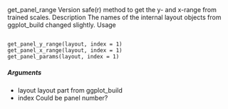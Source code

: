 get_panel_range
Version safe(r) method to get the y- and x-range from trained scales.
Description
The names of the internal layout objects from ggplot_build changed slightly.
Usage
<pre><code>
get_panel_y_range(layout, index = 1)
get_panel_x_range(layout, index = 1)
get_panel_params(layout, index = 1)
</code></pre>

##### Arguments
* layout layout part from ggplot_build
* index Could be panel number?
